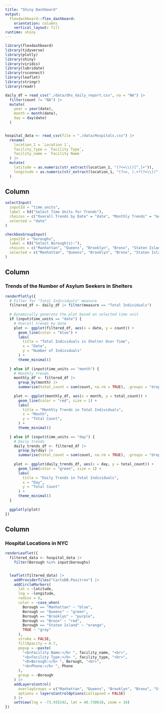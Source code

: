 ```yaml
---
title: "Shiny Dashboard"
output: 
  flexdashboard::flex_dashboard:
    orientation: columns
    vertical_layout: fill
runtime: shiny
---
```


```r
library(flexdashboard)
library(tidyverse)
library(plotly)
library(shiny)
library(viridis)
library(lubridate)
library(rsconnect)
library(leaflet)
library(stringr)
library(readr)

```

```r
daily_df = read_csv("./data/dhs_daily_report.csv", na = "NA") |> 
  filter(count != "NA") |> 
  mutate(
    year = year(date),
    month = month(date),
    day = day(date)
  )


hospital_data <- read_csv(file = "./data/Hospitals.csv") |>  
  rename(
    location_1 = `Location 1`, 
    facility_type = `Facility Type`,
    facility_name = `Facility Name`
  ) |> 
  mutate(
    latitude = as.numeric(str_extract(location_1, "(?<=\\()[^,]+")),
    longitude = as.numeric(str_extract(location_1, "(?<=, ).+?(?=\\))"))
  )


```



Column {.sidebar}
-----------------------------------------------------------------------

```r
selectInput(
  inputId = "time_units",
  label = h3("Select Time Units for Trends"),
  choices = c("Overall Trends by Date" = "date", "Monthly Trends" = "month", "Daily Trends" = "day"),
  selected = "date"
)
```

```r
checkboxGroupInput(
  inputId = "boroughs",
  label = h3("Select Borough(s):"),
  choices = c("Manhattan", "Queens", "Brooklyn", "Bronx", "Staten Island"),
  selected = c("Manhattan", "Queens", "Brooklyn", "Bronx", "Staten Island")
)
```



Column {data-width=650}
-----------------------------------------------------------------------

### Trends of the Number of Asylum Seekers in Shelters

```r
renderPlotly({
  # Filter for "Total Individuals" measure
  filtered_df <- daily_df |> filter(measure == "Total Individuals")
  
  # Dynamically generate the plot based on selected time unit
  if (input$time_units == "date") {
    # Overall trends by date
    plot <- ggplot(filtered_df, aes(x = date, y = count)) +
      geom_line(color = "blue") +
      labs(
        title = "Total Individuals in Shelter Over Time",
        x = "Date",
        y = "Number of Individuals"
      ) +
      theme_minimal()
    
  } else if (input$time_units == "month") {
    # Monthly trends
    monthly_df <- filtered_df |> 
      group_by(month) |> 
      summarise(total_count = sum(count, na.rm = TRUE), .groups = "drop")
    
    plot <- ggplot(monthly_df, aes(x = month, y = total_count)) +
      geom_line(color = "red", size = 1) +
      labs(
        title = "Monthly Trends in Total Individuals",
        x = "Month",
        y = "Total Count",
      ) +
      theme_minimal()
    
  } else if (input$time_units == "day") {
    # Daily trends
    daily_trends_df <- filtered_df |> 
      group_by(day) |> 
      summarise(total_count = sum(count, na.rm = TRUE), .groups = "drop")
    
    plot <- ggplot(daily_trends_df, aes(x = day, y = total_count)) +
      geom_line(color = "green", size = 1) +
      labs(
        title = "Daily Trends in Total Individuals",
        x = "Day",
        y = "Total Count"
      ) +
      theme_minimal()
  }
  
  ggplotly(plot)
})


```

Column {data-width=350}
-----------------------------------------------------------------------

### Hospital Locations in NYC

```r
renderLeaflet({
  filtered_data <- hospital_data |> 
    filter(Borough %in% input$boroughs)


  leaflet(filtered_data) |> 
    addProviderTiles("CartoDB.Positron") |> 
    addCircleMarkers(
      lat = ~latitude,
      lng = ~longitude,
      radius = 6,
      color = ~case_when(
        Borough == "Manhattan" ~ "blue",
        Borough == "Queens" ~ "green",
        Borough == "Brooklyn" ~ "purple",
        Borough == "Bronx" ~ "red",
        Borough == "Staten Island" ~ "orange",
        TRUE ~ "gray"
      ),
      stroke = FALSE,
      fillOpacity = 0.7,
      popup = ~paste(
        "<b>Facility Name:</b> ", facility_name, "<br>",
        "<b>Facility Type:</b> ", facility_type, "<br>",
        "<b>Borough:</b> ", Borough, "<br>",
        "<b>Phone:</b> ", Phone
      ),
      group = ~Borough
    ) |> 
    addLayersControl(
      overlayGroups = c("Manhattan", "Queens", "Brooklyn", "Bronx", "Staten Island"),
      options = layersControlOptions(collapsed = FALSE)
    ) |> 
    setView(lng = -73.935242, lat = 40.730610, zoom = 10)
})

```



